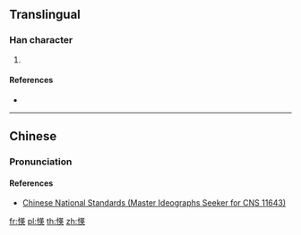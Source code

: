 ==Translingual==

===Han character===
{{Han char|rn=61|rad=心|as=09|sn=12|four=|canj=PTLK|ids=⿰忄英}}

# {{defn|Han|sort=心09}}

====References====
* {{Han ref|kx=0396.071|hdz=42326.051|uh=6125|ud=24869}}

----

==Chinese==
{{zh-forms}}

===Pronunciation===
{{zh-pron
|m=yīng
|c=
|mc=
|oc=
|ma=
|cat=
}}

====References====
* [http://www.cns11643.gov.tw/AIDB/query_general_view.do?page=3&code=6479 Chinese National Standards (Master Ideographs Seeker for CNS 11643)]

[[fr:愥]]
[[pl:愥]]
[[th:愥]]
[[zh:愥]]
